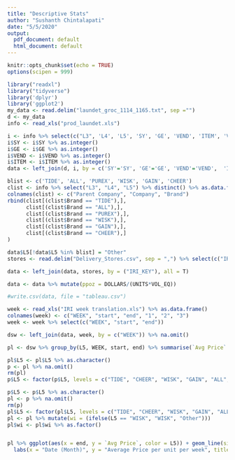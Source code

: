 ---
title: "Descriptive Stats"
author: "Sushanth Chintalapati"
date: "5/5/2020"
output:
  pdf_document: default
  html_document: default
---



```{r setup, include=FALSE}
knitr::opts_chunk$set(echo = TRUE)
options(scipen = 999)
```



```{r loading libraries and data}
library("readxl")
library("tidyverse")
library('dplyr')
library('ggplot2')
my_data <- read.delim("laundet_groc_1114_1165.txt", sep ="")
d <- my_data
info <- read_xls("prod_laundet.xls")
```


```{r preprocessing}
i <- info %>% select(c("L3", 'L4', 'L5', 'SY', 'GE', 'VEND', 'ITEM', 'VOL_EQ'))
i$SY <- i$SY %>% as.integer()
i$GE <- i$GE %>% as.integer()
i$VEND <- i$VEND %>% as.integer()
i$ITEM <- i$ITEM %>% as.integer()
data <- left_join(d, i, by = c('SY'='SY', 'GE'='GE', 'VEND'='VEND',  'ITEM'='ITEM')) %>% select(-c("SY", 'GE' , 'VEND', 'ITEM'))

blist <- c('TIDE', 'ALL', 'PUREX', 'WISK', 'GAIN', 'CHEER')
clist <- info %>% select("L3", "L4", "L5") %>% distinct() %>% as.data.frame()
colnames(clist) <- c("Parent Company", "Company", "Brand")
rbind(clist[(clist$Brand == "TIDE"),], 
      clist[(clist$Brand == "ALL"),],
      clist[(clist$Brand == "PUREX"),],
      clist[(clist$Brand == "WISK"),],
      clist[(clist$Brand == "GAIN"),],
      clist[(clist$Brand == "CHEER"),]
)

data$L5[!data$L5 %in% blist] = "Other"
stores <- read.delim("Delivery_Stores.csv", sep = ",") %>% select(c("IRI_KEY", "Market_Name", "MskdName"))

data <- left_join(data, stores, by = ("IRI_KEY"), all = T)

data <- data %>% mutate(ppoz = DOLLARS/(UNITS*VOL_EQ))

#write.csv(data, file = "tableau.csv")

```

```{r Price per oz graph processing}
week <- read_xls("IRI week translation.xls") %>% as.data.frame()
colnames(week) <- c("WEEK", "start", "end", "1", "2", "3")
week <- week %>% select(c("WEEK", "start", "end"))

dsw <- left_join(data, week, by = c("WEEK")) %>% na.omit()

pl <- dsw %>% group_by(L5, WEEK, start, end) %>% summarise(`Avg Price` = mean(ppoz)) %>% arrange(L5, WEEK) 

pl$L5 <- pl$L5 %>% as.character()
p <- pl %>% na.omit()
rm(pl)
p$L5 <- factor(p$L5, levels = c("TIDE", "CHEER", "WISK", "GAIN", "ALL", "other", "PUREX"))
```


```{r Price per oz graph}
p$L5 <- p$L5 %>% as.character()
pl <- p %>% na.omit()
rm(p)
pl$L5 <- factor(pl$L5, levels = c("TIDE", "CHEER", "WISK", "GAIN", "ALL", "other", "PUREX"))
pl <- pl %>% mutate(wi = (ifelse(L5 == "WISK", "WISK", "Other")))
pl$wi <- pl$wi %>% as.factor()


pl %>% ggplot(aes(x = end, y = `Avg Price`, color = L5)) + geom_line(size = 0.8) +
  labs(x = "Date (Month)", y = "Average Price per unit per week", title = "Average Price Per Oz per week trend")
```

